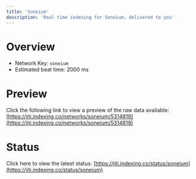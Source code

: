 ```yaml
---
title: 'Soneium'
description: 'Real time indexing for Soneium; delivered to you'
---
```


# Overview
- Network Key: `soneium`
- Estimated beat time: 2000 ms

# Preview
Click the following link to view a preview of the raw data available: [https://jiti.indexing.co/networks/soneium/5314819](https://jiti.indexing.co/networks/soneium/5314819)

# Status
Click here to view the latest status: [https://jiti.indexing.co/status/soneium](https://jiti.indexing.co/status/soneium)
